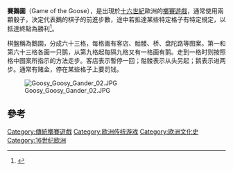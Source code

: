 '''賽鵝圖'''（Game of the Goose），是出現於[[十六世紀|十六世紀]]歐洲的[[擲賽遊戲|擲賽遊戲]]，通常使用兩顆骰子，決定代表鵝的棋子的前進步數，途中若抵達某些特定格子有特定規定，以抵達終點為勝利<ref>{{Cite web |url=http://www.gamepuzzles.com/goose.htm |title=Rules |access-date=2011-10-27 |archive-date=2021-02-26 |archive-url=https://web.archive.org/web/20210226142121/http://www.gamepuzzles.com/goose.htm |dead-url=no }}</ref>。

棋盤稱為鵝園，分成六十三格，每格画有客店、骷髅、桥、盘陀路等图案。第一和第六十三格各画一只鹅，从第九格起每隔九格又有一格画有鹅。走到一格时则按照格中图案所指示的方法走步。客店表示暫停一回；骷髅表示从头另起；鹅表示进两步。通常有赌金，停在某些格子上要罚钱。

[[Image:Goosy_Goosy_Gander_02.JPG|thumb]]

==參考==
{{Commonscat|Game of the Goose}}
{{Reflist|2}}

[[Category:傳統擲賽遊戲|Category:傳統擲賽遊戲]]
[[Category:欧洲传统游戏|Category:欧洲传统游戏]]
[[Category:欧洲文化史|Category:欧洲文化史]]
[[Category:16世纪欧洲|Category:16世纪欧洲]]